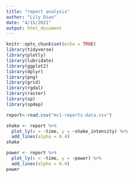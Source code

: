```yaml
---
title: "report analysis"
author: "Lily Diao"
date: "4/15/2021"
output: html_document
---
```


```r
knitr::opts_chunk$set(echo = TRUE)
library(tidyverse)
library(plotly)
library(lubridate)
library(ggplot2)
library(dplyr)
library(png)
library(grid)
library(rgdal)
library(raster)
library(sp)
library(spdep)
```

```r
report<-read.csv("mc1-reports-data.csv")
```


```r
shake <- report %>%
  plot_ly(x = ~time, y = ~shake_intensity) %>%
  add_lines(alpha = 0.4) 
shake
```

```r
power <- report %>%
  plot_ly(x = ~time, y = ~power) %>%
  add_lines(alpha = 0.4) 
power
```

